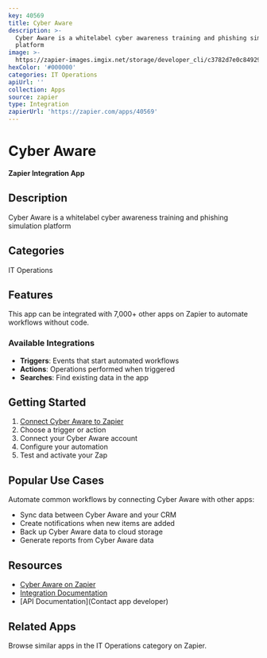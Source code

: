 ```yaml
---
key: 40569
title: Cyber Aware
description: >-
  Cyber Aware is a whitelabel cyber awareness training and phishing simulation
  platform
image: >-
  https://zapier-images.imgix.net/storage/developer_cli/c3782d7e0c84929a64ec20703c9d5166.png?auto=format%2Ccompress&ixlib=python-3.0.0&q=50
hexColor: '#000000'
categories: IT Operations
apiUrl: ''
collection: Apps
source: zapier
type: Integration
zapierUrl: 'https://zapier.com/apps/40569'
---
```

# Cyber Aware

**Zapier Integration App**

## Description

Cyber Aware is a whitelabel cyber awareness training and phishing simulation platform

## Categories

IT Operations

## Features

This app can be integrated with 7,000+ other apps on Zapier to automate workflows without code.

### Available Integrations

- **Triggers**: Events that start automated workflows
- **Actions**: Operations performed when triggered
- **Searches**: Find existing data in the app

## Getting Started

1. [Connect Cyber Aware to Zapier](https://zapier.com/apps/40569)
2. Choose a trigger or action
3. Connect your Cyber Aware account
4. Configure your automation
5. Test and activate your Zap

## Popular Use Cases

Automate common workflows by connecting Cyber Aware with other apps:

- Sync data between Cyber Aware and your CRM
- Create notifications when new items are added
- Back up Cyber Aware data to cloud storage
- Generate reports from Cyber Aware data

## Resources

- [Cyber Aware on Zapier](https://zapier.com/apps/40569)
- [Integration Documentation](https://zapier.com/apps/40569/integrations)
- [API Documentation](Contact app developer)

## Related Apps

Browse similar apps in the IT Operations category on Zapier.
